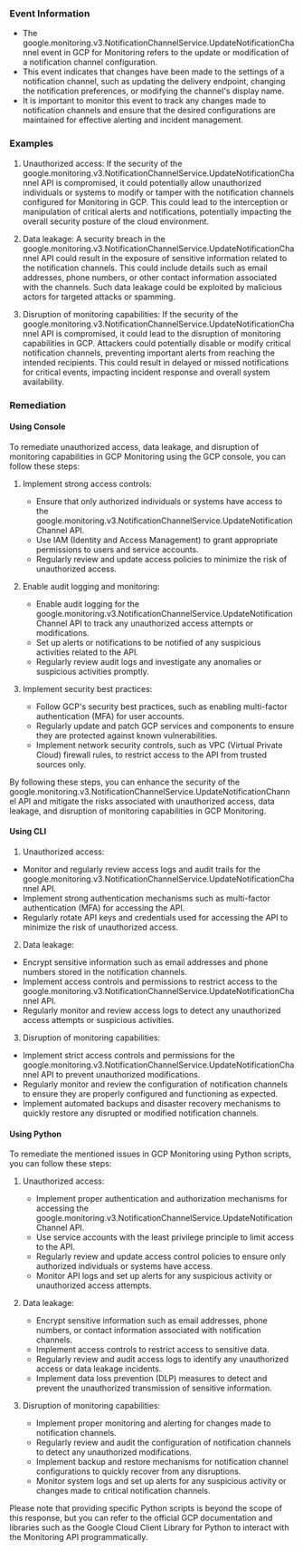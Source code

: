 
### Event Information

- The google.monitoring.v3.NotificationChannelService.UpdateNotificationChannel event in GCP for Monitoring refers to the update or modification of a notification channel configuration.
- This event indicates that changes have been made to the settings of a notification channel, such as updating the delivery endpoint, changing the notification preferences, or modifying the channel's display name.
- It is important to monitor this event to track any changes made to notification channels and ensure that the desired configurations are maintained for effective alerting and incident management.


### Examples

1. Unauthorized access: If the security of the google.monitoring.v3.NotificationChannelService.UpdateNotificationChannel API is compromised, it could potentially allow unauthorized individuals or systems to modify or tamper with the notification channels configured for Monitoring in GCP. This could lead to the interception or manipulation of critical alerts and notifications, potentially impacting the overall security posture of the cloud environment.

2. Data leakage: A security breach in the google.monitoring.v3.NotificationChannelService.UpdateNotificationChannel API could result in the exposure of sensitive information related to the notification channels. This could include details such as email addresses, phone numbers, or other contact information associated with the channels. Such data leakage could be exploited by malicious actors for targeted attacks or spamming.

3. Disruption of monitoring capabilities: If the security of the google.monitoring.v3.NotificationChannelService.UpdateNotificationChannel API is compromised, it could lead to the disruption of monitoring capabilities in GCP. Attackers could potentially disable or modify critical notification channels, preventing important alerts from reaching the intended recipients. This could result in delayed or missed notifications for critical events, impacting incident response and overall system availability.

### Remediation

#### Using Console

To remediate unauthorized access, data leakage, and disruption of monitoring capabilities in GCP Monitoring using the GCP console, you can follow these steps:

1. Implement strong access controls:
   - Ensure that only authorized individuals or systems have access to the google.monitoring.v3.NotificationChannelService.UpdateNotificationChannel API.
   - Use IAM (Identity and Access Management) to grant appropriate permissions to users and service accounts.
   - Regularly review and update access policies to minimize the risk of unauthorized access.

2. Enable audit logging and monitoring:
   - Enable audit logging for the google.monitoring.v3.NotificationChannelService.UpdateNotificationChannel API to track any unauthorized access attempts or modifications.
   - Set up alerts or notifications to be notified of any suspicious activities related to the API.
   - Regularly review audit logs and investigate any anomalies or suspicious activities promptly.

3. Implement security best practices:
   - Follow GCP's security best practices, such as enabling multi-factor authentication (MFA) for user accounts.
   - Regularly update and patch GCP services and components to ensure they are protected against known vulnerabilities.
   - Implement network security controls, such as VPC (Virtual Private Cloud) firewall rules, to restrict access to the API from trusted sources only.

By following these steps, you can enhance the security of the google.monitoring.v3.NotificationChannelService.UpdateNotificationChannel API and mitigate the risks associated with unauthorized access, data leakage, and disruption of monitoring capabilities in GCP Monitoring.

#### Using CLI

1. Unauthorized access:
- Monitor and regularly review access logs and audit trails for the google.monitoring.v3.NotificationChannelService.UpdateNotificationChannel API.
- Implement strong authentication mechanisms such as multi-factor authentication (MFA) for accessing the API.
- Regularly rotate API keys and credentials used for accessing the API to minimize the risk of unauthorized access.

2. Data leakage:
- Encrypt sensitive information such as email addresses and phone numbers stored in the notification channels.
- Implement access controls and permissions to restrict access to the google.monitoring.v3.NotificationChannelService.UpdateNotificationChannel API.
- Regularly monitor and review access logs to detect any unauthorized access attempts or suspicious activities.

3. Disruption of monitoring capabilities:
- Implement strict access controls and permissions for the google.monitoring.v3.NotificationChannelService.UpdateNotificationChannel API to prevent unauthorized modifications.
- Regularly monitor and review the configuration of notification channels to ensure they are properly configured and functioning as expected.
- Implement automated backups and disaster recovery mechanisms to quickly restore any disrupted or modified notification channels.

#### Using Python

To remediate the mentioned issues in GCP Monitoring using Python scripts, you can follow these steps:

1. Unauthorized access:
   - Implement proper authentication and authorization mechanisms for accessing the google.monitoring.v3.NotificationChannelService.UpdateNotificationChannel API.
   - Use service accounts with the least privilege principle to limit access to the API.
   - Regularly review and update access control policies to ensure only authorized individuals or systems have access.
   - Monitor API logs and set up alerts for any suspicious activity or unauthorized access attempts.

2. Data leakage:
   - Encrypt sensitive information such as email addresses, phone numbers, or contact information associated with notification channels.
   - Implement access controls to restrict access to sensitive data.
   - Regularly review and audit access logs to identify any unauthorized access or data leakage incidents.
   - Implement data loss prevention (DLP) measures to detect and prevent the unauthorized transmission of sensitive information.

3. Disruption of monitoring capabilities:
   - Implement proper monitoring and alerting for changes made to notification channels.
   - Regularly review and audit the configuration of notification channels to detect any unauthorized modifications.
   - Implement backup and restore mechanisms for notification channel configurations to quickly recover from any disruptions.
   - Monitor system logs and set up alerts for any suspicious activity or changes made to critical notification channels.

Please note that providing specific Python scripts is beyond the scope of this response, but you can refer to the official GCP documentation and libraries such as the Google Cloud Client Library for Python to interact with the Monitoring API programmatically.

